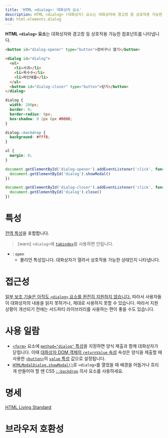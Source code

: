 ```yaml
---
title: 'HTML <dialog>: 대화상자 요소'
description: HTML <dialog> (대화상자) 요소는 대화상자와 경고창 등 상호작용 가능한 컴포넌트를 나타냅니다.
bcd: html.elements.dialog
---
```


**HTML `<dialog>` 요소**는 대화상자와 경고창 등 상호작용 가능한 컴포넌트를 나타냅니다.

```html hidden name=demo
<button id="dialog-opener" type="button">장바구니 열기</button>

<dialog id="dialog">
  <ul>
    <li>사과</li>
    <li>옥수수</li>
    <li>파인애플</li>
  </ul>
  <button id="dialog-closer" type="button">닫기</button>
</dialog>
```

```css hidden name=demo
dialog {
  width: 200px;
  border: 0;
  border-radius: 8px;
  box-shadow: 0 2px 6px #0008;
}

dialog::backdrop {
  background: #fff8;
}

ul {
  margin: 0;
}
```

```js hidden name=demo
document.getElementById('dialog-opener').addEventListener('click', function() {
  document.getElementById('dialog').showModal()
})

document.getElementById('dialog-closer').addEventListener('click', function() {
  document.getElementById('dialog').close()
})
```

<LiveExample height={240} lang="html" name="demo" />

# 특성

[전역 특성](/docs/Web/HTML/Global_attributes)을 포함합니다.

> [warn] `<dialog>`에 [`tabindex`](../Global_attributes#term-tabindex)를 사용하면 안됩니다.

- : `open`
  - 불리언 특성입니다. 대화상자가 열려서 상호작용 가능한 상태인지 나타냅니다.

# 접근성

[일부 보조 기술은 아직도 `<dialog>` 요소를 완전히 지원하지 않습니다.](https://www.scottohara.me/blog/2019/03/05/open-dialog.html#incoming-dialog) 따라서 사용자들이 대화상자의 내용을 읽지 못하거나, 제대로 사용하지 못할 수 있습니다. 따라서 지원 상황이 개선되기 전에는 서드파티 라이브러리를 사용하는 편이 좋을 수도 있습니다.

# 사용 일람

- [`<form>`](./form) 요소에 [`method="dialog"` 특성](./form#term-method)을 지정하면 양식 제출과 함께 대화상자가 닫힙니다. 이때 [대화상자 DOM 객체의 `returnValue` 속성](https://developer.mozilla.org/en-US/docs/Web/API/HTMLDialogElement/returnValue) 속성은 양식을 제출할 때 사용한 [`<button>`](./button)의 [`value` 특성](./button#term-value) 값으로 설정됩니다.
- [`HTMLModalDialog.showModal()`](https://developer.mozilla.org/en-US/docs/Web/API/HTMLDialogElement/showModal)로 `<dialog>`를 열었을 때 배경을 어둡거나 흐리게 만들어야 할 땐 CSS [`::backdrop`](https://developer.mozilla.org/en-US/docs/Web/CSS/::backdrop) 의사 요소를 사용하세요.

# 명세

[HTML Living Standard](https://html.spec.whatwg.org/multipage/interactive-elements.html#the-dialog-element)

# 브라우저 호환성

<BrowserCompat data={props.bcd} />
